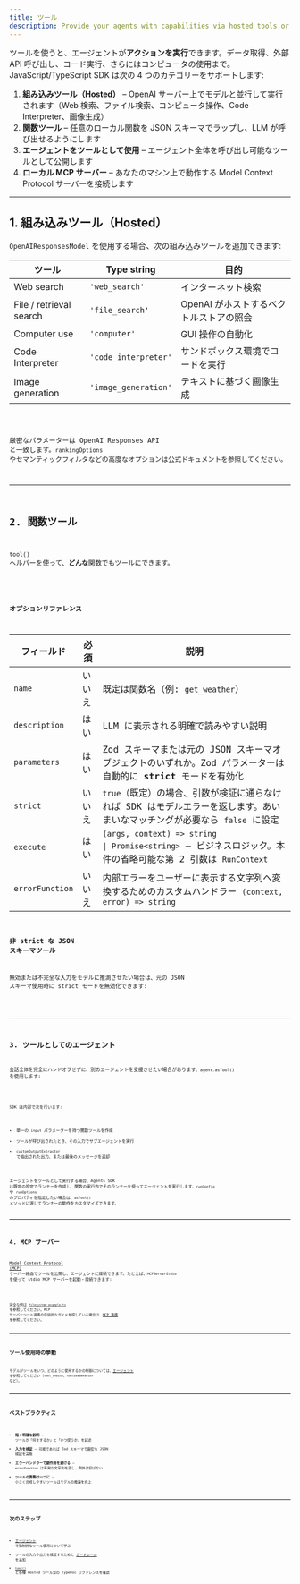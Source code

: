 ```yaml
---
title: ツール
description: Provide your agents with capabilities via hosted tools or custom function tools
---
```



ツールを使うと、エージェントが**アクションを実行**できます。データ取得、外部 API 呼び出し、コード実行、さらにはコンピュータの使用まで。JavaScript/TypeScript SDK は次の 4 つのカテゴリーをサポートします:

1. **組み込みツール（Hosted）** – OpenAI サーバー上でモデルと並行して実行されます（Web 検索、ファイル検索、コンピュータ操作、Code Interpreter、画像生成）
2. **関数ツール** – 任意のローカル関数を JSON スキーマでラップし、LLM が呼び出せるようにします
3. **エージェントをツールとして使用** – エージェント全体を呼び出し可能なツールとして公開します
4. **ローカル MCP サーバー** – あなたのマシン上で動作する Model Context Protocol サーバーを接続します

---

## 1. 組み込みツール（Hosted）

`OpenAIResponsesModel` を使用する場合、次の組み込みツールを追加できます:

| ツール                  | Type string          | 目的                                    |
| ----------------------- | -------------------- | --------------------------------------- |
| Web search              | `'web_search'`       | インターネット検索                      |
| File / retrieval search | `'file_search'`      | OpenAI がホストするベクトルストアの照会 |
| Computer use            | `'computer'`         | GUI 操作の自動化                        |
| Code Interpreter        | `'code_interpreter'` | サンドボックス環境でコードを実行        |
| Image generation        | `'image_generation'` | テキストに基づく画像生成                |

<Code lang="typescript" code={toolsHostedToolsExample} title="Hosted tools" />

厳密なパラメーターは OpenAI Responses API と一致します。`rankingOptions` やセマンティックフィルタなどの高度なオプションは公式ドキュメントを参照してください。

---

## 2. 関数ツール

`tool()` ヘルパーを使って、**どんな**関数でもツールにできます。

<Code
  lang="typescript"
  code={toolsFunctionExample}
  title="Zod パラメーターを用いた関数ツール"
/>

### オプションリファレンス

| フィールド      | 必須   | 説明                                                                                                                                                                                                      |
| --------------- | ------ | --------------------------------------------------------------------------------------------------------------------------------------------------------------------------------------------------------- |
| `name`          | いいえ | 既定は関数名（例: `get_weather`）                                                                                                                                                                         |
| `description`   | はい   | LLM に表示される明確で読みやすい説明                                                                                                                                                                      |
| `parameters`    | はい   | Zod スキーマまたは元の JSON スキーマオブジェクトのいずれか。Zod パラメーターは自動的に **strict** モードを有効化                                                                                          |
| `strict`        | いいえ | `true`（既定）の場合、引数が検証に通らなければ SDK はモデルエラーを返します。あいまいなマッチングが必要なら `false` に設定                                                                                |
| `execute`       | はい   | `(args, context) => string                                                                                               \| Promise<string>` – ビジネスロジック。本件の省略可能な第 2 引数は `RunContext` |
| `errorFunction` | いいえ | 内部エラーをユーザーに表示する文字列へ変換するためのカスタムハンドラー `(context, error) => string`                                                                                                       |

### 非 strict な JSON スキーマツール

無効または不完全な入力をモデルに推測させたい場合は、元の JSON スキーマ使用時に strict モードを無効化できます:

<Code
  lang="typescript"
  code={nonStrictSchemaTools}
  title="Non-strict JSON schema tools"
/>

---

## 3. ツールとしてのエージェント

会話全体を完全にハンドオフせずに、別のエージェントを支援させたい場合があります。`agent.asTool()` を使用します:

<Code lang="typescript" code={agentsAsToolsExample} title="Agents as tools" />

SDK は内部で次を行います:

- 単一の `input` パラメーターを持つ関数ツールを作成
- ツールが呼び出されたとき、その入力でサブエージェントを実行
- `customOutputExtractor` で抽出された出力、または最後のメッセージを返却

エージェントをツールとして実行する場合、Agents SDK は既定の設定でランナーを作成し、関数の実行内でそのランナーを使ってエージェントを実行します。`runConfig` や `runOptions` のプロパティを指定したい場合は、`asTool()` メソッドに渡してランナーの動作をカスタマイズできます。

---

## 4. MCP サーバー

[Model Context Protocol (MCP)](https://modelcontextprotocol.io/) サーバー経由でツールを公開し、エージェントに接続できます。たとえば、`MCPServerStdio` を使って stdio MCP サーバーを起動・接続できます:

<Code lang="typescript" code={mcpLocalServer} title="Local MCP server" />

完全な例は [`filesystem-example.ts`](https://github.com/openai/openai-agents-js/tree/main/examples/mcp/filesystem-example.ts) を参照してください。MCP サーバーツール連携の包括的なガイドを探している場合は、[MCP 連携](/openai-agents-js/ja/guides/mcp) を参照してください。

---

## ツール使用時の挙動

モデルがツールをいつ、どのように使用するかの制御については、[エージェント](/openai-agents-js/ja/guides/agents#forcing-tool-use) を参照してください（`tool_choice`、`toolUseBehavior` など）。

---

## ベストプラクティス

- **短く明確な説明** – ツールが「何をするか」と「いつ使うか」を記述
- **入力を検証** – 可能であれば Zod スキーマで厳密な JSON 検証を実施
- **エラーハンドラーで副作用を避ける** – `errorFunction` は有用な文字列を返し、例外は投げない
- **ツールの責務は一つに** – 小さく合成しやすいツールはモデルの推論を向上

---

## 次のステップ

- [エージェント](/openai-agents-js/ja/guides/agents#forcing-tool-use) で強制的なツール使用について学ぶ
- ツールの入力や出力を検証するために [ガードレール](/openai-agents-js/ja/guides/guardrails) を追加
- [`tool()`](/openai-agents-js/openai/agents/functions/tool) と各種 Hosted ツール型の TypeDoc リファレンスを確認
